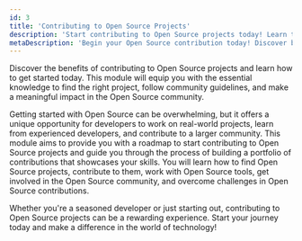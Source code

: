 ```yaml
---
id: 3
title: 'Contributing to Open Source Projects'
description: 'Start contributing to Open Source projects today! Learn the basics of finding the right project and following community guidelines to make a meaningful impact in the Open Source community.'
metaDescription: 'Begin your Open Source contribution today! Discover benefits and learn to find the right project, follow guidelines, and make an impact. Start now!'
---
```

<p class="lead">Discover the benefits of contributing to Open Source projects and learn how to get started today. This module will equip you with the essential knowledge to find the right project, follow community guidelines, and make a meaningful impact in the Open Source community.</p>
        
Getting started with Open Source can be overwhelming, but it offers a unique opportunity for developers to work on real-world projects, learn from experienced developers, and contribute to a larger community. This module aims to provide you with a roadmap to start contributing to Open Source projects and guide you through the process of building a portfolio of contributions that showcases your skills. You will learn how to find Open Source projects, contribute to them, work with Open Source tools, get involved in the Open Source community, and overcome challenges in Open Source contributions.

Whether you're a seasoned developer or just starting out, contributing to Open Source projects can be a rewarding experience. Start your journey today and make a difference in the world of technology!

